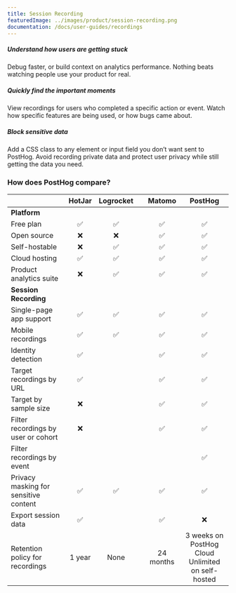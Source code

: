 ```yaml
---
title: Session Recording
featuredImage: ../images/product/session-recording.png
documentation: /docs/user-guides/recordings
---
```


<Section
    divider={false}
    title="Grab the popcorn: Play back individual user sessions to watch how users interact with your product."
    size="full"
    cols={3}
>
    <div>
        <h5>Understand how users are getting stuck</h5>
        <p>
            Debug faster, or build context on analytics performance. Nothing beats watching people use your product for
            real.
        </p>
    </div>
    <div>
        <h5>Quickly find the important moments</h5>
        <p>
            View recordings for users who completed a specific action or event. Watch how specific features are being
            used, or how bugs came about.
        </p>
    </div>
    <div>
        <h5>Block sensitive data</h5>
        <p>
            Add a CSS class to any element or input field you don’t want sent to PostHog. Avoid recording private data
            and protect user privacy while still getting the data you need.
        </p>
    </div>
</Section>

<TutorialsSlider topic="session recordings" />

### How does PostHog compare?

|                                       | HotJar | Logrocket |  |   Matomo  |                              PostHog                              |
|---------------------------------------|:------:|:---------:|:--------:|:---------:|:-----------------------------------------------------------------:|
|                                                              **Platform**                                                                             |
| Free plan                             |    ✅   |     ✅     |          |    ✅     |                                 ✅                               |
| Open source                           |    ❌   |     ❌     |          |    ✅     |                                 ✅                               |
| Self-hostable                         |    ❌   |     ✅     |          |    ✅     |                                 ✅                               |
| Cloud hosting                         |    ✅   |     ✅     |          |    ✅     |                                 ✅                               |
| Product analytics suite               |    ❌   |     ✅     |          |    ✅     |                                 ✅                               |
|                                                              **Session Recording**                                                                    |
| Single-page app support               |    ✅   |     ✅     |          |     ✅     |                                 ✅                              |
| Mobile recordings                     |    ✅   |     ✅     |          |     ✅     |                                 ✅                              |
| Identity detection                    |    ✅   |          |          |     ✅     |                                 ✅                                |
| Target recordings by URL              |    ✅   |          |          |     ✅     |                                 ✅                                |
| Target by sample size                 |    ❌   |          |          |     ✅     |                                 ✅                                |
| Filter recordings by user or cohort   |    ❌   |          |          |     ✅     |                                 ✅                                |
| Filter recordings by event            |        |          |          |           |                                 ✅                                 |
| Privacy masking for sensitive content |    ✅   |     ✅     |          |     ✅     |                                 ✅                               |
| Export session data                   |    ✅   |          |          |     ✅     |                                 ❌                                 |
| Retention policy for recordings       | 1 year |    None   |      | 24 months | 3 weeks on PostHog Cloud<br/>Unlimited on self-hosted |

<Section divider={false}>
    <Quote
        imageSource="/images/customers/mishra.jpeg"
        size="md"
        name="Anubhuti Mishra"
        title="UI/UX Designer, Hasura"
        quote={`“I was watching session recordings for our sign-up page and realized a lot of people were trying to click something that wasn’t actually a button. We wouldn’t have noticed that needed fixing without PostHog’s session recordings.”`}
    />
</Section>

<Documentation />

